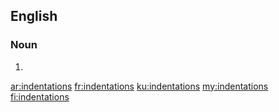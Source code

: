 ==English==

===Noun===
{{head|en|noun plural form}}

# {{plural of|indentation|lang=en}}

[[ar:indentations]]
[[fr:indentations]]
[[ku:indentations]]
[[my:indentations]]
[[fi:indentations]]
